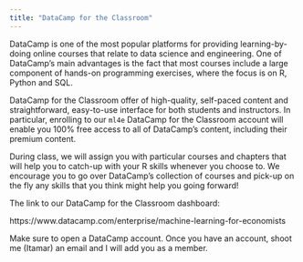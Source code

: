 ```yaml
---
title: "DataCamp for the Classroom"
---
```


DataCamp is one of the most popular platforms for providing learning-by-doing online courses that relate to data science and engineering. One of DataCamp's main advantages is the fact that most courses include a large component of hands-on programming exercises, where the focus is on R, Python and SQL. 

DataCamp for the Classroom offer of high-quality, self-paced content and straightforward, easy-to-use interface for both students and instructors. In particular, enrolling to our `ml4e` DataCamp for the Classroom account will enable you 100% free access to all of DataCamp's content, including their premium content. 

During class, we will assign you with particular courses and chapters that will help you to catch-up with your R skills whenever you choose to. We encourage you to go over DataCamp's collection of courses and pick-up on the fly any skills that you think might help you going forward!

The link to our DataCamp for the Classroom dashboard:

https://www.datacamp.com/enterprise/machine-learning-for-economists

Make sure to open a DataCamp account. Once you have an account, shoot me (Itamar) an email and I will add you as a member.
